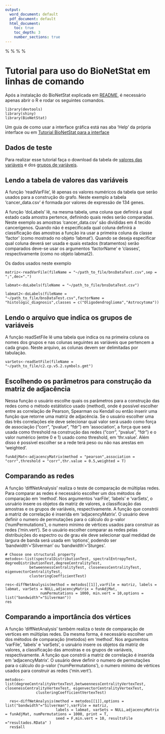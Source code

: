 ```yaml
---
output:
  word_document: default
  pdf_document: default
  html_document:
    toc: true
    toc_depth: 3
    number_sections: true
---
```

%\VignetteIndexEntry{1. Line command tutorial}
%\VignetteKeywords{Line command}
%\VignettePackage{BioNetStat}
%\VignetteEngine{knitr::knitr}

# Tutorial para uso do BioNetStat em linhas de comando

Após a instalação do BioNetStat explicada em [README](/README.md), é necessário apenas abrir o R e rodar os seguintes comandos.
```Rscript
library(devtools)
library(shiny)
library(BioNetStat)
```
Um guia de como usar a interface gráfica está nas aba 'Help' da própria interface ou em [Tutorial BioNetStat para a interface](tutorial_BNS_interface.md )

## Dados de teste
Para realizar esse tutorial faça o download da tabela de [valores das variáveis](https://github.com/jardimViniciusC/BioNetStat/blob/master/inst/extdata/bnsData.csv) e dos [grupos de variáveis](https://github.com/jardimViniciusC/BioNetStat/blob/master/inst/extdata/c2.cp.v5.2.symbols.gmt).

## Lendo a tabela de valores das variáveis
A função 'readVarFile', lê apenas os valores numéricos da tabela que serão usados para a construção do grafo. Neste exemplo a tabela 'cancer_data.csv' é formada por valores de expressão de 134 genes.

A função 'doLabels' lê, na mesma tabela, uma coluna que definirá a qual estado cada amostra pertence, definindo quais redes serão comparadas. Neste exemplo as amostras 'cancer_data.csv' são divididas em 4 tecido cancerígenos. Quando não é especificada qual coluna definirá a classificação das amostras a função ira usar a primeira coluna da classe 'factor' (como mostrado no objeto 'labmat'). Quando se deseja especificar qual coluna deverá ser usada e quais estados (tratamentos) serão comparados deve-se usar os argumentos 'factorName' e 'classes', respectivamente (como no objeto labmat2).

Os dados usados neste exemplo 
```Rscript
matriz<-readVarFile(fileName = "~/path_to_file/bnsDataTest.csv",sep = ";",dec=".")

labmat<-doLabels(fileName = "~/path_to_file/bnsDataTest.csv")

labmat2<-doLabels(fileName = "~/path_to_file/bnsDataTest.csv",factorName = "histologic_diagnosis",classes = c("Oligodendroglioma","Astrocytoma"))
```
## Lendo o arquivo que indica os grupos de variáveis
A função readSetFile lê uma tabela que indica os na primeira coluna os nomes dos grupos e nas colunas seguintes as variáveis que pertencem a cada grupo. Neste arquivo, as colunas devem ser delimitadas por tabulação.
```Rscript
varSets<-readSetFile(fileName = "~/path_to_file/c2.cp.v5.2.symbols.gmt")
```
## Escolhendo os parâmetros para construção da matriz de adjacência

Nessa função o usuário escolhe quais os parâmetros para a construção das redes como o método estátístico usado (method), onde é possível escolher entre as correlação de Pearson, Spearman ou Kendall ou então inserir uma função que retorne uma matriz de adjacência. Se o usuário escolher uma das três correlações ele deve selecionar qual valor será usado como força de associação ("corr", "pvalue", "fdr") em 'association', a força que será usada como threshold na construção das redes ("corr", "pvalue", "fdr") e o valor numérico (entre 0 e 1) usado como threshold, em 'thr.value'. Além disso é possivel escolher se a rede terá peso ou não nas arestas em 'weighted'.
```Rscript
funAdjMat<-adjacencyMatrix(method = "pearson",association = "corr",threshold = "corr",thr.value = 0.5,weighted = T)
```

## Comparando as redes

A função 'diffNetAnalysis' realiza o teste de comparação de múltiplas redes. Para comparar as redes é necessário escolher um dos métodos de comparação em 'method'. Nos argumentos 'varFile', 'labels' e 'varSets', o usruário insere os objetos da matriz de valores, a classificação das amostras e os grupos de variáveis, respectivamente. A função que constrói a matriz de correlação é inserida em 'adjacencyMatrix'. O usuário deve definir o numero de permutações para o cálculo do p-valor ('numPermutations'), o numero mínimo de vértices usados para construir as redes ('min.vert'). Se o usuário escolher comparar as redes pelas distribuições do espectro ou de grau ele deve selecionar qual medidad de largura de banda será usada em 'options', podendo ser 'bandwidth'='Silverman' ou 'bandwidth'='Sturges'.
```Rscript
# Choose one structural property
metodos<-list(spectralDistributionTest, spectralEntropyTest, degreeDistributionTest,degreeCentralityTest,
           betweennessCentralityTest, closenessCentralityTest, eigenvectorCentralityTest,
           clusteringCoefficientTest)
           
res<-diffNetAnalysis(method = metodos[[1]],varFile = matriz, labels = labmat, varSets = NULL,adjacencyMatrix = funAdjMat,
                numPermutations = 1000, min.vert = 10,options = list("bandwidth"="Silverman"))
res
```
## Comparando a importância dos vértices

A função 'diffNetAnalysis' também realiza o teste de comparação de vertices em múltiplas redes. Da mesma forma, é necessário escolher um dos métodos de comparação (metodos) em 'method'. Nos argumentos 'varFile', 'labels' e 'varSets', o usruário insere os objetos da matriz de valores, a classificação das amostras e os grupos de variáveis, respectivamente. A função que constrói a matriz de correlação é inserida em 'adjacencyMatrix'. O usuário deve definir o numero de permutações para o cálculo do p-valor ('numPermutations'), o numero mínimo de vértices usados para construir as redes ('min.vert').
```Rscript
metodos<-list(degreeCentralityVertexTest,betweennessCentralityVertexTest, closenessCentralityVertexTest, eigenvectorCentralityVertexTest,
              clusteringCoefficientVertexTest)

  res<-diffNetAnalysis(method = metodos[[1]],options = list("bandwidth"="Silverman"),varFile = matriz,
                       labels = labmat, varSets = NULL,adjacencyMatrix = funAdjMat, numPermutations = 1000, print = T,
                       seed = F,min.vert = 10, resultsFile ="resultados.RData" )
  res$all
```
